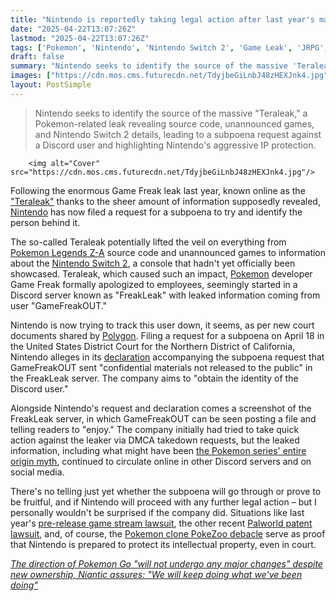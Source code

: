 ```yaml
---
title: "Nintendo is reportedly taking legal action after last year's massive Pokemon 'Teraleak,' which supposedly unveiled Legends: Z-A source code and unannounced Gen 10 games"
date: "2025-04-22T13:07:26Z"
lastmod: "2025-04-22T13:07:26Z"
tags: ['Pokemon', 'Nintendo', 'Nintendo Switch 2', 'Game Leak', 'JRPG', 'Legal Action', 'Discord']
draft: false
summary: "Nintendo seeks to identify the source of the massive 'Teraleak,' a Pokemon-related leak revealing source code, unannounced games, and Nintendo Switch 2 details,  leading to a subpoena request against a Discord user and highlighting Nintendo's aggressive IP protection."
images: ["https://cdn.mos.cms.futurecdn.net/TdyjbeGiLnbJ48zHEXJnk4.jpg"]
layout: PostSimple
---
```

> Nintendo seeks to identify the source of the massive "Teraleak," a Pokemon-related leak revealing source code, unannounced games, and Nintendo Switch 2 details,  leading to a subpoena request against a Discord user and highlighting Nintendo's aggressive IP protection.


        <img alt="Cover" src="https://cdn.mos.cms.futurecdn.net/TdyjbeGiLnbJ48zHEXJnk4.jpg"/>
        
Following the enormous Game Freak leak last year, known online as the [<u>"Teraleak"</u>](https://www.gamesradar.com/games/pokemon/huge-game-freak-leak-reveals-pokemon-source-code-unused-designs-switch-2-details-and-unannounced-gen-10-games/) thanks to the sheer amount of information supposedly revealed, [<u>Nintendo</u>](https://www.gamesradar.com/platforms/nintendo/) has now filed a request for a subpoena to try and identify the person behind it.

The so-called Teraleak potentially lifted the veil on everything from [<u>Pokemon Legends Z-A</u>](https://www.gamesradar.com/pokemon-legends-z-a-guide/) source code and unannounced games to information about the [<u>Nintendo Switch 2</u>](https://www.gamesradar.com/nintendo-switch-2-guide/), a console that hadn't yet officially been showcased. Teraleak, which caused such an impact, [<u>Pokemon</u>](http://pokemon) developer Game Freak formally apologized to employees, seemingly started in a Discord server known as "FreakLeak" with leaked information coming from user "GameFreakOUT."

Nintendo is now trying to track this user down, it seems, as per new court documents shared by [<u>Polygon</u>](https://www.scribd.com/document/852242652/GameFreakOUT-subpoena-via-Polygon). Filing a request for a subpoena on April 18 in the United States District Court for the Northern District of California, Nintendo alleges in its [<u>declaration</u>](https://www.scribd.com/document/852253232/Nintendo-subpoena-via-Polygon) accompanying the subpoena request that GameFreakOUT sent "confidential materials not released to the public" in the FreakLeak server. The company aims to "obtain the identity of the Discord user."

Alongside Nintendo's request and declaration comes a screenshot of the FreakLeak server, in which GameFreakOUT can be seen posting a file and telling readers to "enjoy." The company initially had tried to take quick action against the leaker via DMCA takedown requests, but the leaked information, including what might have been [<u>the Pokemon series' entire origin myth</u>](https://www.gamesradar.com/games/pokemon/enormous-pokemon-leak-reportedly-includes-the-jrpg-series-entire-origin-myth-alongside-a-short-story-that-may-have-ruined-typhlosion-forever/), continued to circulate online in other Discord servers and on social media.

There's no telling just yet whether the subpoena will go through or prove to be fruitful, and if Nintendo will proceed with any further legal action – but I personally wouldn't be surprised if the company did. Situations like last year's [<u>pre-release game stream lawsuit</u>](https://www.gamesradar.com/platforms/nintendo/nintendo-is-suing-a-streamer-for-over-usd7-million-for-streaming-pre-release-titles-and-wants-usd2500-more-for-each-emulated-game/), the other recent [<u>Palworld patent lawsuit</u>](https://www.gamesradar.com/games/survival/palworld-developer-reveals-the-exact-patents-its-alleged-to-have-infringed-upon-in-the-nintendo-lawsuit-and-they-all-have-application-dates-after-the-survival-games-release/), and, of course, the [<u>Pokemon clone PokeZoo debacle</u>](https://www.gamesradar.com/nintendo-is-taking-legal-action-against-a-pokemon-clone-but-it-aint-palworld/) serve as proof that Nintendo is prepared to protect its intellectual property, even in court.

[<u><em>The direction of Pokemon Go "will not undergo any major changes" despite new ownership, Niantic assures: "We will keep doing what we've been doing"</em></u>](https://www.gamesradar.com/games/pokemon/the-direction-of-pokemon-go-will-not-undergo-any-major-changes-despite-new-ownership-niantic-assures-we-will-keep-doing-what-weve-been-doing/)
        